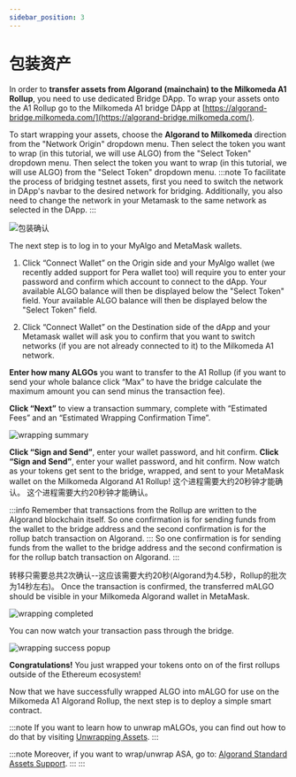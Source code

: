 ```yaml
---
sidebar_position: 3
---
```



# 包装资产

In order to **transfer assets from Algorand (mainchain) to the Milkomeda A1 Rollup**, you need to use dedicated Bridge DApp. To wrap your assets onto the A1 Rollup go to the Milkomeda A1 bridge DApp at [https://algorand-bridge.milkomeda.com/](https://algorand-bridge.milkomeda.com/).

To start wrapping your assets, choose the **Algorand to Milkomeda** direction from the "Network Origin" dropdown menu. Then select the token you want to wrap (in this tutorial, we will use ALGO) from the "Select Token" dropdown menu. Then select the token you want to wrap (in this tutorial, we will use ALGO) from the "Select Token" dropdown menu. :::note
To facilitate the process of bridging testnet assets, first you need to switch the network in DApp's navbar to the desired network for bridging. Additionally, you also need to change the network in your Metamask to the same network as selected in the DApp.
:::

<img src={dappselectorigin} className="img-full" alt="包装确认" />

The next step is to log in to your MyAlgo and MetaMask wallets.

1. Click “Connect Wallet” on the Origin side and your MyAlgo wallet (we recently added support for Pera wallet too) will require you to enter your password and confirm which account to connect to the dApp. Your available ALGO balance will then be displayed below the "Select Token" field. Your available ALGO balance will then be displayed below the "Select Token" field.

2. Click “Connect Wallet” on the Destination side of the dApp and your Metamask wallet will ask you to confirm that you want to switch networks (if you are not already connected to it) to the Milkomeda A1 network.

**Enter how many ALGOs** you want to transfer to the A1 Rollup (if you want to send your whole balance click “Max” to have the bridge calculate the maximum amount you can send minus the transaction fee).

**Click “Next”** to view a transaction summary, complete with “Estimated Fees” and an “Estimated Wrapping Confirmation Time”.

<img src={wrappingsummary} className="img-full" alt="wrapping summary" />

**Click “Sign and Send”**, enter your wallet password, and hit confirm. **Click “Sign and Send”**, enter your wallet password, and hit confirm. Now watch as your tokens get sent to the bridge, wrapped, and sent to your MetaMask wallet on the Milkomeda Algorand A1 Rollup! 这个进程需要大约20秒钟才能确认。 这个进程需要大约20秒钟才能确认。

:::info
Remember that transactions from the Rollup are written to the Algorand blockchain itself. So one confirmation is for sending funds from the wallet to the bridge address and the second confirmation is for the rollup batch transaction on Algorand.
::: So one confirmation is for sending funds from the wallet to the bridge address and the second confirmation is for the rollup batch transaction on Algorand.
:::

转移只需要总共2次确认--这应该需要大约20秒(Algorand为4.5秒，Rollup的批次为14秒左右)。 Once the transaction is confirmed, the transferred mALGO should be visible in your Milkomeda Algorand wallet in MetaMask.

<img src={wrappingcompleted} className="img-full" alt="wrapping completed" />

You can now watch your transaction pass through the bridge.

<img src={wrapsuccess} className="img-full" alt="wrapping success popup" />

**Congratulations!** You just wrapped your tokens onto on of the first rollups outside of the Ethereum ecosystem!

Now that we have successfully wrapped ALGO into mALGO for use on the Milkomeda A1 Algorand Rollup, the next step is to deploy a simple smart contract.

:::note If you want to learn how to unwrap mALGOs, you can find out how to do that by visiting [Unwrapping Assets](https://dcspark.github.io/milkomeda-documentation/algorand/for-end-users/unwrapping-assets). :::

:::note Moreover, if you want to wrap/unwrap ASA, go to: [Algorand Standard Assets Support](https://dcspark.github.io/milkomeda-documentation/algorand/for-end-users/algorand-bridge-supported-asa). ::: :::